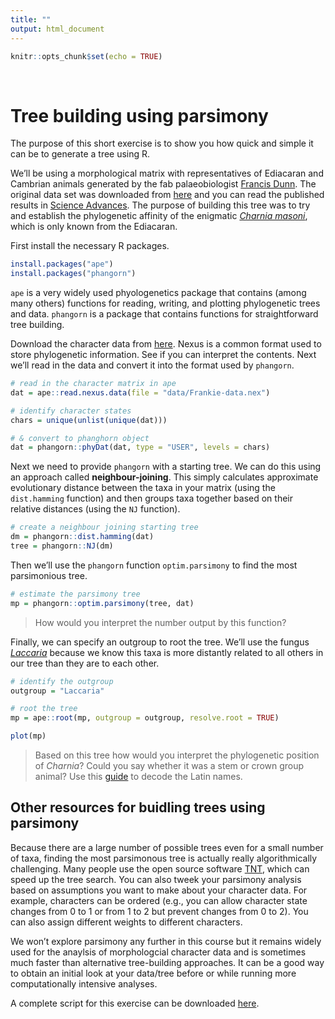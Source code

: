 ```yaml
---
title: ""
output: html_document
---
```


```r
knitr::opts_chunk$set(echo = TRUE)
```

\

# Tree building using parsimony

The purpose of this short exercise is to show you how quick and simple it can be to generate a tree using R. 

We'll be using a morphological matrix with representatives of Ediacaran and Cambrian animals generated by the fab palaeobiologist [Francis Dunn](https://oumnh.ox.ac.uk/people/dr-frankie-dunn). The original data set was downloaded from [here](https://research-information.bris.ac.uk/en/studentTheses/growth-and-development-in-the-ediacaran-macrobiota) and you can read the published results in [Science Advances](https://www.science.org/doi/abs/10.1126/sciadv.abe0291).
The purpose of building this tree was to try and establish the phylogenetic affinity of the enigmatic [*Charnia masoni*](https://en.wikipedia.org/wiki/Charnia), which is only known from the Ediacaran.


First install the necessary R packages. 


```r
install.packages("ape")
install.packages("phangorn")
```

`ape` is a very widely used phyologenetics package that contains (among many others) functions for reading, writing, and plotting phylogenetic trees and data.
`phangorn` is a package that contains functions for straightforward tree building. 

Download the character data from [here](data/Frankie-data.nex). Nexus is a common format used to store phylogenetic information. See if you can interpret the contents.
Next we'll read in the data and convert it into the format used by `phangorn`.

```r
# read in the character matrix in ape 
dat = ape::read.nexus.data(file = "data/Frankie-data.nex")

# identify character states
chars = unique(unlist(unique(dat)))

# & convert to phanghorn object
dat = phangorn::phyDat(dat, type = "USER", levels = chars)
```

Next we need to provide `phangorn` with a starting tree.
We can do this using an approach called **neighbour-joining**. This simply calculates approximate evolutionary distance between the taxa in your matrix (using the `dist.hamming` function) and then groups taxa together based on their relative distances (using the `NJ` function).

```r
# create a neighbour joining starting tree
dm = phangorn::dist.hamming(dat)
tree = phangorn::NJ(dm)
```

Then we'll use the `phangorn` function `optim.parsimony` to find the most parsimonious tree.

```r
# estimate the parsimony tree
mp = phangorn::optim.parsimony(tree, dat)
```

> How would you interpret the number output by this function?

Finally, we can specify an outgroup to root the tree. 
We'll use the fungus [*Laccaria*](https://en.wikipedia.org/wiki/Laccaria) because we know this taxa is more distantly related to all others in our tree than they are to each other.

```r
# identify the outgroup
outgroup = "Laccaria"

# root the tree
mp = ape::root(mp, outgroup = outgroup, resolve.root = TRUE)

plot(mp)
```

> Based on this tree how would you interpret the phylogenetic position of *Charnia*? Could you say whether it was a stem or crown group animal? Use this [guide](latin_names.html) to decode the Latin names.

## Other resources for buidling trees using parsimony

Because there are a large number of possible trees even for a small number of taxa, finding the most parsimonous tree is actually really algorithmically challenging. 
Many people use the open source software [TNT](http://www.lillo.org.ar/phylogeny/tnt/), which can speed up the tree search. 
You can also tweek your parsimony analysis based on assumptions you want to make about your character data. 
For example, characters can be ordered (e.g., you can allow character state changes from 0 to 1 or from 1 to 2 but prevent changes from 0 to 2). You can also assign different weights to different characters. 

We won't explore parsimony any further in this course but it remains widely used for the anaylsis of morphologcial character data and is sometimes much faster than alternative tree-building approaches. 
It can be a good way to obtain an initial look at your data/tree before or while running more computationally intensive analyses. 

A complete script for this exercise can be downloaded [here](scripts/parsimony_example.R).

